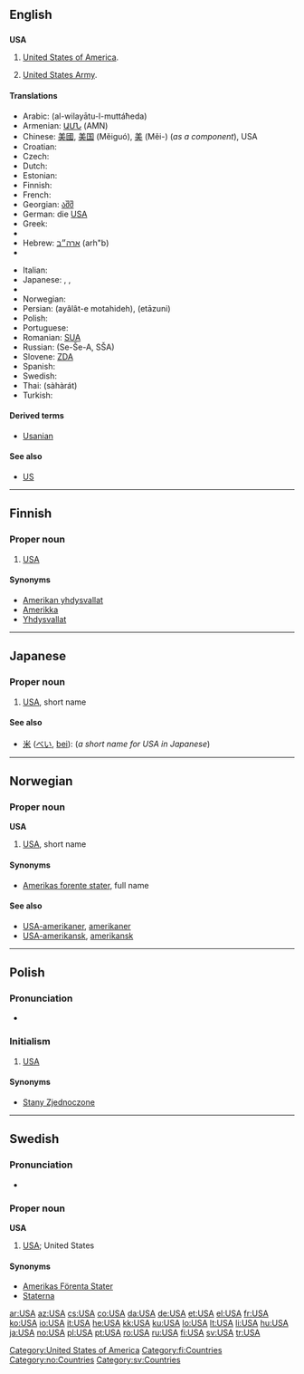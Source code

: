 {{also|usa|Usa|U.S.A.}}
==English==
{{wikipedia}}

==={{initialism}}===
'''USA'''

# [[United States|United States of America]].
# {{US}} [[United States Army]].

====Translations====
{{trans-top|United States of America}}
* Arabic: {{Arab|[[الولايات المتحدة]]}} (al-wilayātu-l-muttáħeda) {{f|p}}
* Armenian: [[ԱՄՆ]] (AMN)
* Chinese: [[美國]], [[美国]] (Měiguó), [[美]] (Měi-) (''as a component''), USA
* Croatian: {{t-|hr|SAD}}
* Czech: {{t+|cs|USA}}
* Dutch: {{t-|nl|VSA}}
* Estonian: {{t+|et|USA}}
* Finnish: {{t+|fi|USA}}
* French: {{t-|fr|EUA|m|p}}
* Georgian: [[აშშ]]
* German: die [[USA#German|USA]] {{p}}
* Greek: {{t+|el|ΗΠΑ|f|p|tr=IPA|sc=Grek}}
* {{trreq|Gujarati}}
* Hebrew: [[ארה״ב]] (arh"b)
* {{trreq|Hindi}}
{{trans-mid}}
* Italian: {{t-|it|U.S.A.|m|p}}
* Japanese: {{t+|ja|米|tr=bei|sc=Jpan}}, {{t+|ja|アメリカ|tr=amerika|sc=Jpan}}, {{t+|ja|USA|sc=Jpan}}
* {{trreq|Korean}}
* Norwegian: {{t+|no|USA}}
* Persian: {{fa-Arab|[[ایالات متحده]]}} (ayâlât-e motahideh), {{fa-Arab|[[اتازونی]]}} (etāzuni)
* Polish: {{t+|pl|USA|p}}
* Portuguese: {{t+|pt|EUA|m|p}}
* Romanian: [[SUA]] {{f|p}}
* Russian: {{t+|ru|США|m|p|sc=Cyrl}} (Se-Še-A, SŠA)
* Slovene: [[ZDA]] {{f|p}}
* Spanish: {{t-|es|EE. UU.|f|p}}
* Swedish: {{t+|sv|USA|n|s}}
* Thai: {{Thai|[[สหรัฐ]]}} (sàhàrát)
* Turkish: {{t+|tr|ABD}}
{{trans-bottom}}

====Derived terms====
*[[Usanian]]

====See also====
* [[US]]

[[Category:United States of America]]

----

==Finnish==

===Proper noun===
{{infl|fi|proper noun}}

# [[#English|USA]]

====Synonyms====
* [[Amerikan yhdysvallat]]
* [[Amerikka]]
* [[Yhdysvallat]]

[[Category:fi:Countries]]

----

==Japanese==

===Proper noun===
{{ja-noun|r|kata=ユー・エス・エー|hidx=ゆうえすええ}}

# [[#English|USA]], short name

====See also====
* [[米]] ([[べい]], [[bei]]): (''a short name for USA in Japanese'')

----

==Norwegian==

===Proper noun===
'''USA'''

# [[#English|USA]], short name

====Synonyms====
* [[Amerikas forente stater]], full name

====See also====
* [[USA-amerikaner]], [[amerikaner]]
* [[USA-amerikansk]], [[amerikansk]]

[[Category:no:Countries]]

----

==Polish==

===Pronunciation===
* {{IPA|/uɛsˈa/|lang=pl}}

===Initialism===
{{infl|pl|initialism|g=p}}

# [[#English|USA]]

====Synonyms====
* [[Stany Zjednoczone]]

----

==Swedish==

===Pronunciation===
* {{audio|Sv-USA.ogg|audio}}

===Proper noun===
'''USA''' {{n}}

# [[#English|USA]]; United States

====Synonyms====
* [[Amerikas Förenta Stater]]
* [[Staterna]]

[[Category:sv:Countries]]

[[ar:USA]]
[[az:USA]]
[[cs:USA]]
[[co:USA]]
[[da:USA]]
[[de:USA]]
[[et:USA]]
[[el:USA]]
[[fr:USA]]
[[ko:USA]]
[[io:USA]]
[[it:USA]]
[[he:USA]]
[[kk:USA]]
[[ku:USA]]
[[lo:USA]]
[[lt:USA]]
[[li:USA]]
[[hu:USA]]
[[ja:USA]]
[[no:USA]]
[[pl:USA]]
[[pt:USA]]
[[ro:USA]]
[[ru:USA]]
[[fi:USA]]
[[sv:USA]]
[[tr:USA]]